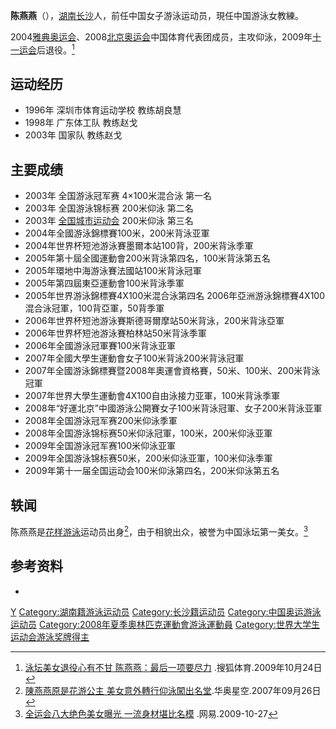 {{Otheruses|subject=中國游泳运动员陈燕燕|other=同名民国时期电影演员|陈燕燕 (演员)}}
{{noteTA|G1=Aquatics}}
{{Infobox Swimmer
| swimmername = 陈燕燕
| image =
| imagesize =
| caption =
| fullname = 陈燕燕
| nicknames =
| nationality = {{PRC}}
| strokes = 仰泳
| club = 广东游泳队
| collegeteam =
| birth_date = {{birth date and age|1985|4|5}}
| birth_place = {{CHN}}[[湖南|湖南]][[长沙|长沙]]
| deathdate =
| deathplace =
| height = 175 cm
| weight = 62 kg
}}
'''陈燕燕'''（{{bd|1985年|4月5日}}），[[湖南|湖南]][[长沙|长沙]]人，前任中国女子游泳运动员，現任中国游泳女教練。

2004[[2004年夏季奥林匹克运动会|雅典奥运会]]、2008[[2008年夏季奥林匹克运动会|北京奥运会]]中国体育代表团成员，主攻仰泳，2009年[[十一运会|十一运会]]后退役。<ref>[http://gb.cri.cn/20864/2009/10/27/1042s2659720.htm 泳坛美女退役心有不甘 陈燕燕：最后一项要尽力] {{Wayback|url=http://gb.cri.cn/20864/2009/10/27/1042s2659720.htm |date=20110820230507 }}.搜狐体育.2009年10月24日</ref>

== 运动经历 ==

* 1996年 深圳市体育运动学校 教练胡良慧
* 1998年 广东体工队 教练赵戈
* 2003年 国家队 教练赵戈

== 主要成绩 ==

* 2003年 全国游泳冠军赛 4×100米混合泳 第一名
* 2003年 全国游泳锦标赛 200米仰泳 第二名
* 2003年 [[中华人民共和国城市运动会|全国城市运动会]] 200米仰泳 第三名
*2004年全國游泳錦標賽100米，200米背泳亚軍
*2004年世界杯短池游泳賽墨爾本站100背，200米背泳季軍
*2005年第十屆全國運動會200米背泳第四名，100米背泳第五名
*2005年環地中海游泳賽法國站100米背泳冠軍
*2005年第四屆東亞運動會100米背泳季軍                            
*2005年世界游泳錦標賽4X100米混合泳第四名 2006年亞洲游泳錦標賽4X100混合泳冠軍，100背亞軍，50背季軍
*2006年世界杯短池游泳賽斯德哥爾摩站50米背泳，200米背泳亞軍 
*2006年世界杯短池游泳賽柏林站50米背泳季軍        
*2006年全國游泳冠軍賽100米背泳亚軍
*2007年全國大學生運動會女子100米背泳200米背泳冠軍
*2007年全國游泳錦標賽暨2008年奧運會資格賽，50米、100米、200米背泳冠軍
*2007年世界大學生運動會4X100自由泳接力亚軍，100米背泳季軍
*2008年“好運北京”中國游泳公開賽女子100米背泳冠軍、女子200米背泳亚軍
*2008年全国游泳冠军赛200米仰泳季軍
*2008年全国游泳锦标赛50米仰泳冠軍，100米，200米仰泳亚軍
*2009年全国游泳冠军赛100米仰泳亚軍
*2009年全国游泳锦标赛50米，200米仰泳亚軍，100米仰泳季軍
*2009年第十一届全国运动会100米仰泳第四名，200米仰泳第五名

== 轶闻 ==
陈燕燕是[[花样游泳|花样游泳]]运动员出身<ref>[http://sports.people.com.cn/BIG5/22155/22170/79062/6317843.html 陳燕燕原是花游公主 美女意外轉行仰泳闖出名堂].华奥星空.2007年09月26日</ref>，由于相貌出众，被誉为中国泳坛第一美女。<ref>[http://gb.cri.cn/20864/2009/10/27/1042s2659720.htm 全运会八大绝色美女曝光 一流身材堪比名模] {{Wayback|url=http://gb.cri.cn/20864/2009/10/27/1042s2659720.htm |date=20110820230507 }}.网易.2009-10-27</ref>

== 参考资料 ==

<div class="references-small">
<references/>
* {{cite web |url=http://2008teamchina.olympic.cn/index.php/personview/persons/1281 |title=2008北京奥运会中国体育代表团成员名录 |accessdate=2009-08-31 |publisher=[[中国奥委会|中国奥委会]] |archive-date=2009-08-05 |archive-url=https://web.archive.org/web/20090805103743/http://2008teamchina.olympic.cn/index.php/personview/persons/1281 |dead-url=no }}
</div>

{{2008 China Olympic Swimming Team}}
{{2004 China Olympic Swimming Team}}
{{DEFAULTSORT:C}}
[[Category:陈姓|Y]]
[[Category:湖南籍游泳运动员|Category:湖南籍游泳运动员]]
[[Category:长沙籍运动员|Category:长沙籍运动员]]
[[Category:中国奥运游泳运动员|Category:中国奥运游泳运动员]]
[[Category:2008年夏季奧林匹克運動會游泳運動員|Category:2008年夏季奧林匹克運動會游泳運動員]]
[[Category:世界大学生运动会游泳奖牌得主|Category:世界大学生运动会游泳奖牌得主]]